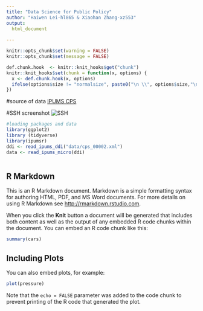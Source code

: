 ```yaml
---
title: "Data Science for Public Policy"
author: "Haiwen Lei-hl865 & Xiaohan Zhang-xz553"
output: 
  html_document
 
---
```


```r
knitr::opts_chunk$set(warning = FALSE)
knitr::opts_chunk$set(message = FALSE)
```
```r
def.chunk.hook  <- knitr::knit_hooks$get("chunk")
knitr::knit_hooks$set(chunk = function(x, options) {
  x <- def.chunk.hook(x, options)
  ifelse(options$size != "normalsize", paste0("\n \\", options$size,"\n\n", x, "\n\n \\normalsize"), x)
})

```

#source of data 
[IPUMS CPS](https://cps.ipums.org/cps/)


#SSH screenshot 
![SSH](stretch part1 .jpg)


```r
#loading packages and data 
library(ggplot2)
library (tidyverse)
library(ipumsr)
ddi <- read_ipums_ddi("data/cps_00002.xml")
data <- read_ipums_micro(ddi)

```


```r





```










## R Markdown

This is an R Markdown document. Markdown is a simple formatting syntax for authoring HTML, PDF, and MS Word documents. For more details on using R Markdown see <http://rmarkdown.rstudio.com>.

When you click the **Knit** button a document will be generated that includes both content as well as the output of any embedded R code chunks within the document. You can embed an R code chunk like this:

```r
summary(cars)
```

## Including Plots

You can also embed plots, for example:

```r
plot(pressure)
```

Note that the `echo = FALSE` parameter was added to the code chunk to prevent printing of the R code that generated the plot.

